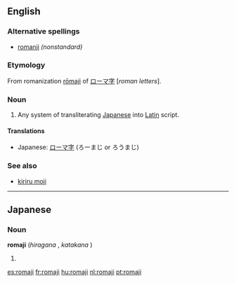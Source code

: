 {{wikipedia}}
==English==

===Alternative spellings===
* [[romanji]] ''(nonstandard)''

===Etymology===
From {{Ja.}} romanization [[rōmaji]] of [[ローマ字]] [''roman letters''].

===Noun===
{{en-noun|-}}

# Any system of transliterating [[Japanese]] into [[Latin]] script.

====Translations====
{{trans-top|Any system of transliterating Japanese into Latin script}}
* Japanese: [[ローマ字]] (ろーまじ or ろうまじ)
{{trans-mid}}
{{trans-bot}}

===See also===
* [[kiriru moji]]

----

==Japanese==
{{see|rōmaji}}

===Noun===
'''romaji''' (''hiragana'' {{Jpan|[[ろうまじ]]}}, ''katakana'' {{Jpan|[[ローマ字]]}})

# {{misspelling of|rōmaji|lang=Japanese}}

[[es:romaji]]
[[fr:romaji]]
[[hu:romaji]]
[[nl:romaji]]
[[pt:romaji]]